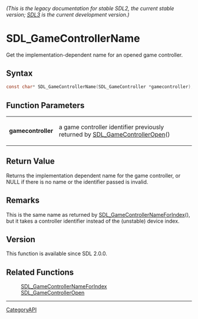 ====== (This is the legacy documentation for stable SDL2, the current stable version; [https://wiki.libsdl.org/SDL3/ SDL3] is the current development version.) ======
= SDL_GameControllerName =

Get the implementation-dependent name for an opened game controller.

== Syntax ==

<syntaxhighlight lang='c'>
const char* SDL_GameControllerName(SDL_GameController *gamecontroller);
</syntaxhighlight>

== Function Parameters ==

{|
|'''gamecontroller'''
|a game controller identifier previously returned by [[SDL_GameControllerOpen]]()
|}

== Return Value ==

Returns the implementation dependent name for the game controller, or NULL
if there is no name or the identifier passed is invalid.

== Remarks ==

This is the same name as returned by [[SDL_GameControllerNameForIndex]](),
but it takes a controller identifier instead of the (unstable) device
index.

== Version ==

This function is available since SDL 2.0.0.

== Related Functions ==

:[[SDL_GameControllerNameForIndex]]
:[[SDL_GameControllerOpen]]

----
[[CategoryAPI]]


